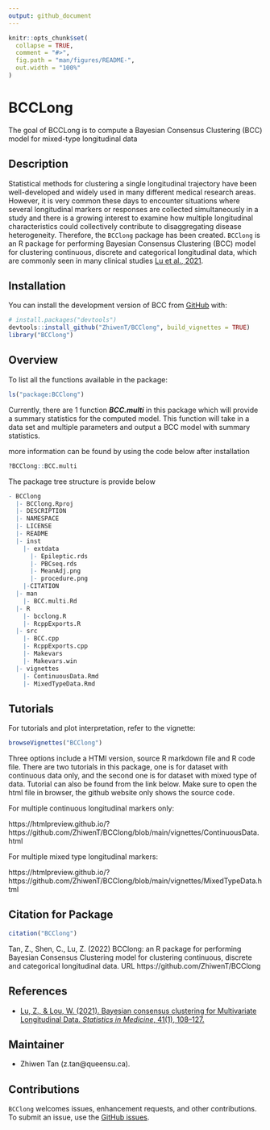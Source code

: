 ```yaml
---
output: github_document
---
```


<!-- README.md is generated from README.Rmd. Please edit that file -->

```r
knitr::opts_chunk$set(
  collapse = TRUE,
  comment = "#>",
  fig.path = "man/figures/README-",
  out.width = "100%"
)
```

# BCCLong

<!-- badges: start -->
<!-- badges: end -->

The goal of BCCLong is to compute a Bayesian Consensus Clustering (BCC) model 
for mixed-type longitudinal data

## Description

Statistical methods for clustering a single longitudinal trajectory have been well-developed and widely used in many different medical research areas. However, it is very common these days to encounter situations where several longitudinal markers or responses are collected simultaneously in a study and there is a growing interest to examine how multiple longitudinal characteristics could collectively contribute to disaggregating disease heterogeneity. Therefore, the `BCClong` package has been created.
`BCClong` is an R package for performing Bayesian Consensus Clustering (BCC) model for clustering continuous, discrete and categorical longitudinal data, which are commonly seen in many clinical studies [Lu et al., 2021](https://doi.org/10.1002/sim.9225). 

## Installation

You can install the development version of BCC from [GitHub](https://github.com/) with:

``` r
# install.packages("devtools")
devtools::install_github("ZhiwenT/BCClong", build_vignettes = TRUE)
library("BCClong")
```

## Overview

To list all the functions available in the package:

```r
ls("package:BCClong")
```

Currently, there are 1 function __*BCC.multi*__ in this package which will provide a summary statistics for the computed model. This function will take in a data set and multiple parameters and output a BCC model with summary statistics. 

more information can be found by using the code below after installation

```r
?BCClong::BCC.multi
```

The package tree structure is provide below

```r
- BCClong
  |- BCClong.Rproj
  |- DESCRIPTION
  |- NAMESPACE
  |- LICENSE
  |- README
  |- inst
    |- extdata
      |- Epileptic.rds
      |- PBCseq.rds
      |- MeanAdj.png
      |- procedure.png
    |-CITATION
  |- man
    |- BCC.multi.Rd
  |- R
    |- bcclong.R
    |- RcppExports.R
  |- src
    |- BCC.cpp
    |- RcppExports.cpp
    |- Makevars
    |- Makevars.win
  |- vignettes
    |- ContinuousData.Rmd
    |- MixedTypeData.Rmd
```
## Tutorials

For tutorials and plot interpretation, refer to the vignette:

``` r
browseVignettes("BCClong")
```
Three options include a HTMl version, source R markdown file and R code file.
There are two tutorials in this package, one is for dataset with continuous data only, and the second one is for dataset with mixed type of data. Tutorial can also be found from the link below. Make sure to open the html file in browser, the github website only shows the source code.

For multiple continuous longitudinal markers only:

https://htmlpreview.github.io/?https://github.com/ZhiwenT/BCClong/blob/main/vignettes/ContinuousData.html

For multiple mixed type longitudinal markers:

https://htmlpreview.github.io/?https://github.com/ZhiwenT/BCClong/blob/main/vignettes/MixedTypeData.html

## Citation for Package
```r
citation("BCClong")
```
Tan, Z., Shen, C., Lu, Z. (2022) BCClong: an R package for performing Bayesian Consensus Clustering model for clustering continuous, discrete and categorical longitudinal data. URL https://github.com/ZhiwenT/BCClong
              
## References

* [Lu, Z., &amp; Lou, W. (2021). Bayesian consensus clustering for Multivariate Longitudinal Data. *Statistics in Medicine*, 41(1), 108–127.](https://doi.org/10.1002/sim.9225) 

## Maintainer

* Zhiwen Tan (z.tan@queensu.ca). 

## Contributions

`BCClong` welcomes issues, enhancement requests, and other contributions. To submit an issue, use the [GitHub issues](https://github.com/ZhiwenT/BCClong/issues).

